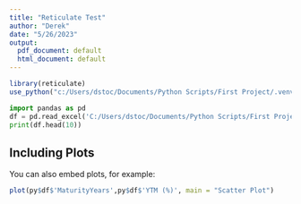 ```yaml
---
title: "Reticulate Test"
author: "Derek"
date: "5/26/2023"
output:
  pdf_document: default
  html_document: default
---
```


```r
library(reticulate)
use_python("c:/Users/dstoc/Documents/Python Scripts/First Project/.venv/Scripts/python.exe")
```


```python
import pandas as pd
df = pd.read_excel('C:/Users/dstoc/Documents/Python Scripts/First Project/NS_output.xlsx')
print(df.head(10))
```

## Including Plots

You can also embed plots, for example:

```r
plot(py$df$'MaturityYears',py$df$'YTM (%)', main = "Scatter Plot")
```
